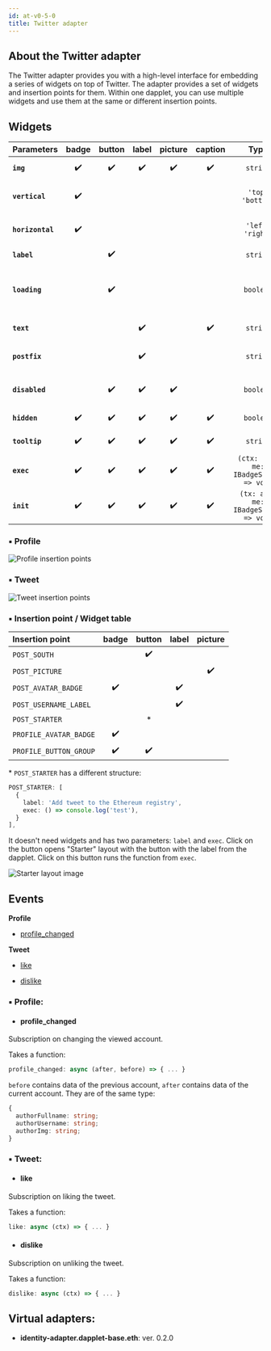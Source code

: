 ```yaml
---
id: at-v0-5-0
title: Twitter adapter
---
```


## About the Twitter adapter

The Twitter adapter provides you with a high-level interface for embedding a series of widgets on top of Twitter. The adapter provides a set of widgets and insertion points for them. Within one dapplet, you can use multiple widgets and use them at the same or different insertion points.

## Widgets

| Parameters       | badge  | button | label  | picture | caption |       Type                            | Description         |
|:---------------- |:------:|:------:|:------:|:-------:|:-------:|:-------------------------------------:|:------------------- |
| **`img`**        |   ✔️    |   ✔️    |   ✔️    |   ✔️     |   ✔️     | `string`                              | a path to the image |
| **`vertical`**   |   ✔️    |        |        |         |         | `'top'` `'bottom'`                    | sets a vertical position |
| **`horizontal`** |   ✔️    |        |        |         |         | `'left'` `'right'`                    | sets a horizontal position |
| **`label`**      |        |   ✔️    |        |         |         | `string`                              | sets a label |
| **`loading`**    |        |   ✔️    |        |         |         | `boolean`                             | sets the loading icon instead of **img** |
| **`text`**       |        |        |   ✔️    |         |   ✔️     | `string`                              | adds the text |
| **`postfix`**    |        |        |   ✔️    |         |         | `string`                              | adds a postfix to **text** |
| **`disabled`**   |        |   ✔️    |   ✔️    |    ✔️    |         | `boolean`                             | makes the widget disabled |
| **`hidden`**     |   ✔️    |   ✔️    |   ✔️    |    ✔️    |   ✔️     | `boolean`                             | hides the widget |
| **`tooltip`**    |   ✔️    |   ✔️    |   ✔️    |    ✔️    |   ✔️     | `string`                              | adds a tooltip |
| **`exec`**       |   ✔️    |   ✔️    |   ✔️    |    ✔️    |   ✔️     | `(ctx: any, me: IBadgeState) => void` | action on click |
| **`init`**       |   ✔️    |   ✔️    |   ✔️    |    ✔️    |   ✔️     | `(tx: any, me: IBadgeState) => void`  | action through initialisation |

### ▪ Profile

  ![Profile insertion points](/img/a_twitter_10.png)

### ▪ Tweet

  ![Tweet insertion points](/img/a_twitter_11.png)

### ▪ Insertion point / Widget table

  | Insertion point        | badge  | button | label  | picture |
  |:---------------------- |:------:|:------:|:------:|:-------:|
  | `POST_SOUTH`           |        |   ✔️    |        |         |
  | `POST_PICTURE`         |        |        |        |   ✔️     |
  | `POST_AVATAR_BADGE`    |   ✔️    |        |   ✔️    |         |
  | `POST_USERNAME_LABEL`  |        |        |   ✔️    |         |
  | `POST_STARTER`         |        |   *    |        |         |
  | `PROFILE_AVATAR_BADGE` |   ✔️    |        |        |         |
  | `PROFILE_BUTTON_GROUP` |   ✔️    |   ✔️    |        |         |

  \* `POST_STARTER` has a different structure:

  ```ts
  POST_STARTER: [
    {
      label: 'Add tweet to the Ethereum registry',
      exec: () => console.log('test'),
    }
  ],
  ```
  It doesn't need widgets and has two parameters: `label` and `exec`.
  Click on the button opens "Starter" layout with the button with the label from the dapplet.
  Click on this button runs the function from `exec`.

  ![Starter layout image](/img/a_twitter_12.png)

## Events

**Profile**

- [profile_changed](/docs/adapters-twitter#profile_changed)

**Tweet**

- [like](/docs/adapters-twitter#like)

- [dislike](/docs/adapters-twitter#dislike)

### ▪ Profile:

  * #### profile_changed

  Subscription on changing the viewed account.

  Takes a function:

  ```ts
  profile_changed: async (after, before) => { ... }
  ```

  `before` contains data of the previous account, `after` contains data of the current account.
  They are of the same type:

  ```ts
  {
    authorFullname: string;
    authorUsername: string;
    authorImg: string;
  }
  ```

### ▪ Tweet:

  * #### like

  Subscription on liking the tweet.

  Takes a function:

  ```ts
  like: async (ctx) => { ... }
  ```

  * #### dislike

  Subscription on unliking the tweet.

  Takes a function:

  ```ts
  dislike: async (ctx) => { ... }
  ```

## Virtual adapters:

- **identity-adapter.dapplet-base.eth**: ver. 0.2.0
